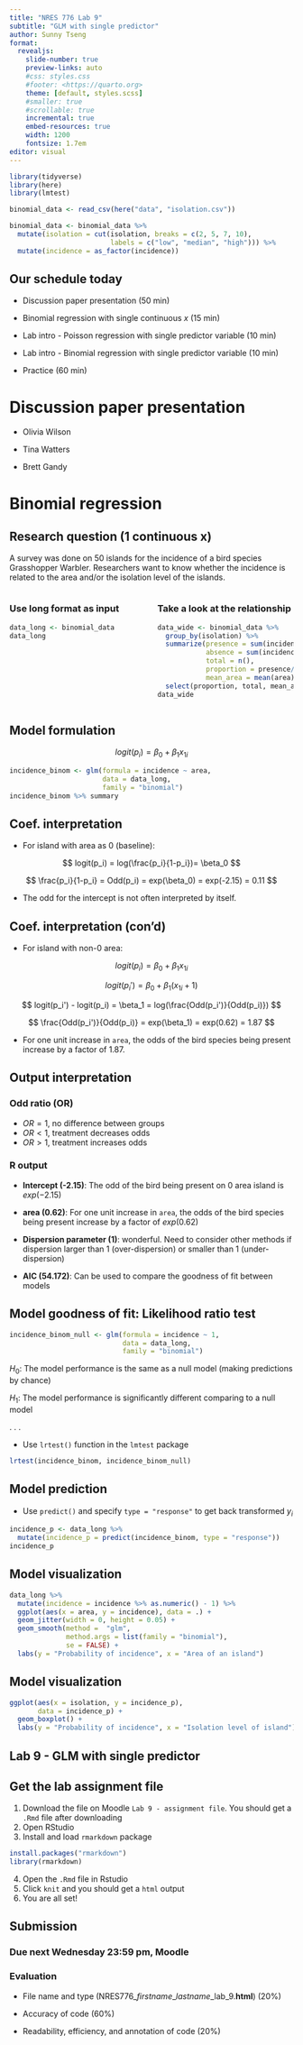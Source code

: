 ```yaml
---
title: "NRES 776 Lab 9"
subtitle: "GLM with single predictor"
author: Sunny Tseng
format:
  revealjs: 
    slide-number: true
    preview-links: auto
    #css: styles.css
    #footer: <https://quarto.org>
    theme: [default, styles.scss]
    #smaller: true
    #scrollable: true
    incremental: true
    embed-resources: true
    width: 1200
    fontsize: 1.7em
editor: visual
---
```


```r
library(tidyverse)
library(here)
library(lmtest)

binomial_data <- read_csv(here("data", "isolation.csv"))

binomial_data <- binomial_data %>% 
  mutate(isolation = cut(isolation, breaks = c(2, 5, 7, 10), 
                         labels = c("low", "median", "high"))) %>%
  mutate(incidence = as_factor(incidence)) 

```

## Our schedule today

-   Discussion paper presentation (50 min)

-   Binomial regression with single continuous $x$ (15 min)

-   Lab intro - Poisson regression with single predictor variable (10 min)

-   Lab intro - Binomial regression with single predictor variable (10 min)

-   Practice (60 min)

# Discussion paper presentation 

-   Olivia Wilson

-   Tina Watters

-   Brett Gandy

# Binomial regression

## Research question (1 continuous x)

A survey was done on 50 islands for the incidence of a bird species Grasshopper Warbler. Researchers want to know whether the incidence is related to the area and/or the isolation level of the islands.

::: columns
::: {.column width="50%"}
### Use long format as input

```r
data_long <- binomial_data
data_long
```
:::

::: {.column width="50%"}
### Take a look at the relationship

```r
data_wide <- binomial_data %>%   
  group_by(isolation) %>%
  summarize(presence = sum(incidence == 1),  
            absence = sum(incidence == 0), 
            total = n(),                   
            proportion = presence/total,  
            mean_area = mean(area)) %>%     
  select(proportion, total, mean_area)   
data_wide
```
:::
:::

## Model formulation

$$ logit(p_i) = \beta_0 + \beta_1 x_{1i} $$

```r
incidence_binom <- glm(formula = incidence ~ area, 
                       data = data_long,  
                       family = "binomial")  
incidence_binom %>% summary
```

## Coef. interpretation

-   For island with area as 0 (baseline):

$$ logit(p_i) = log(\frac{p_i}{1-p_i})= \beta_0 $$

$$ \frac{p_i}{1-p_i} = Odd(p_i) = exp(\beta_0) = exp(-2.15) = 0.11 $$

-   The odd for the intercept is not often interpreted by itself.

## Coef. interpretation (con'd)

-   For island with non-0 area:

$$ logit(p_i) = \beta_0 + \beta_1 x_{1i}$$

$$ logit(p_i') = \beta_0 + \beta_1 (x_{1i} + 1)$$

$$ logit(p_i') - logit(p_i) = \beta_1 = log(\frac{Odd(p_i')}{Odd(p_i)}) $$

$$ \frac{Odd(p_i')}{Odd(p_i)} = exp(\beta_1) = exp(0.62) = 1.87  $$

-   For one unit increase in `area`, the odds of the bird species being present increase by a factor of 1.87.

## Output interpretation

### Odd ratio (OR)

-   $OR = 1$, no difference between groups
-   $OR < 1$, treatment decreases odds
-   $OR > 1$, treatment increases odds

### R output

-   **Intercept (-2.15)**: The odd of the bird being present on 0 area island is $exp(-2.15)$

-   **area (0.62)**: For one unit increase in `area`, the odds of the bird species being present increase by a factor of $exp(0.62)$

-   **Dispersion parameter (1)**: wonderful. Need to consider other methods if dispersion larger than 1 (over-dispersion) or smaller than 1 (under-dispersion)

-   **AIC (54.172)**: Can be used to compare the goodness of fit between models

## Model goodness of fit: Likelihood ratio test

```r
incidence_binom_null <- glm(formula = incidence ~ 1,
                            data = data_long,  
                            family = "binomial")
```

$H_0$: The model performance is the same as a null model (making predictions by chance)

$H_1$: The model performance is significantly different comparing to a null model

. . .

-   Use `lrtest()` function in the `lmtest` package

```r
lrtest(incidence_binom, incidence_binom_null)
```

## Model prediction

-   Use `predict()` and specify `type = "response"` to get back transformed $y_i$

```r
incidence_p <- data_long %>% 
  mutate(incidence_p = predict(incidence_binom, type = "response")) 
incidence_p
```

## Model visualization

```r
data_long %>%   
  mutate(incidence = incidence %>% as.numeric() - 1) %>%  
  ggplot(aes(x = area, y = incidence), data = .) +   
  geom_jitter(width = 0, height = 0.05) +  
  geom_smooth(method =  "glm",                
              method.args = list(family = "binomial"), 
              se = FALSE) +   
  labs(y = "Probability of incidence", x = "Area of an island")   
```

## Model visualization

```r
ggplot(aes(x = isolation, y = incidence_p),
       data = incidence_p) +   
  geom_boxplot() +   
  labs(y = "Probability of incidence", x = "Isolation level of island")
```

## Lab 9 - GLM with single predictor

## Get the lab assignment file

1.  Download the file on Moodle `Lab 9 - assignment file`. You should get a `.Rmd` file after downloading
2.  Open RStudio
3.  Install and load `rmarkdown` package

```r
install.packages("rmarkdown")
library(rmarkdown)
```

4.  Open the `.Rmd` file in Rstudio
5.  Click `knit` and you should get a `html` output
6.  You are all set!

## Submission

### Due next Wednesday 23:59 pm, Moodle

### Evaluation

-   File name and type (NRES776\_*firstname*\_*lastname*\_lab_9.**html**) (20%)

-   Accuracy of code (60%)

-   Readability, efficiency, and annotation of code (20%)
